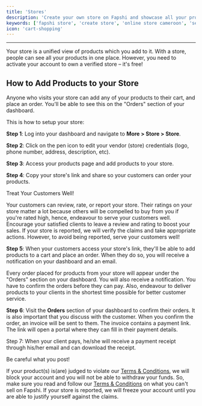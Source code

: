 ```yaml
---
title: 'Stores'
description: 'Create your own store on Fapshi and showcase all your products in one place. Let customers browse, add to cart, and place orders easily via a simple link.'
keywords: ['fapshi store', 'create store', 'online store cameroon', 'sell products fapshi', 'product orders', 'storefront fapshi', 'store payment link']
icon: 'cart-shopping'
---
```


---

Your store is a unified view of products which you add to it. With a store, people can see all your products in one place. However, you need to activate your account to own a verified store – it's free!

## How to Add Products to your Store

<Tip>Anyone who visits your store can add any of your products to their cart, and place an order. You'll be able to see this on the "Orders" section of your dashboard.</Tip>

This is how to setup your store:

**Step 1**: Log into your dashboard and navigate to **More > Store > Store**.

**Step 2**: Click on the pen icon to edit your vendor (store) credentials (logo, phone number, address, description, etc).

**Step 3**: Access your products page and add products to your store.

**Step 4**: Copy your store's link and share so your customers can order your products.

<Warning>
Treat Your Customers Well!

Your customers can review, rate, or report your store. Their ratings on your store matter a lot because others will be compelled to buy from you if you're rated high, hence, endeavour to serve your customers well. Encourage your satisfied clients to leave a review and rating to boost your sales. If your store is reported, we will verify the claims and take appropriate actions. However, to avoid being reported, serve your customers well!
</Warning>

**Step 5**: When your customers access your store's link, they'll be able to add products to a cart and place an order. When they do so, you will receive a notification on your dashboard and an email.

<Note>Every order placed for products from your store will appear under the "Orders" section on your dashboard. You will also receive a notification. You have to confirm the orders before they can pay. Also, endeavour to deliver products to your clients in the shortest time possible for better customer service.</Note>

**Step 6**: Visit the **Orders** section of your dashboard to confirm their orders. It is also important that you discuss with the customer. When you confirm the order, an invoice will be sent to them. The invoice contains a payment link. The link will open a portal where they can fill in their payment details.

Step 7: When your client pays, he/she will receive a payment receipt through his/her email and can download the receipt.

<Danger>
Be careful what you post!

If your product(s) is(are) judged to violate our [Terms & Conditions](https://fapshi.com/en/terms-and-conditions), we will block your account and you will not be able to withdraw your funds. So, make sure you read and follow our [Terms & Conditions](https://fapshi.com/en/terms-and-conditions#section-1) on what you can't sell on Fapshi. If your store is reported, we will freeze your account until you are able to justify yourself against the claims.
</Danger>